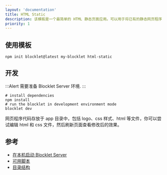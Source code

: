 ```yaml
---
layout: 'documentation'
title: HTML Static
description: 该模板是一个最简单的 HTML 静态页面应用。可以用于将已有的静态网页程序包装成 Blocklet。
priority: 1
---
```


<TemplateInfo templateName="html-static" />

## 使用模板

```shell
npm init blocklet@latest my-blocklet html-static
```

## 开发

:::Alert
需要准备 Blocklet Server 环境.
:::

```shell
# install dependencies
npm install
# run the blocklet in development environment mode
blocklet dev
```

网页程序代码存放于 app 目录中，包括 logo、css 样式、html 等文件，你可以尝试编辑 html 和 css 文件，然后刷新页面查看修改后的效果。

## 参考

- [在本机启动 Blocklet Server](https://developer.blocklet.io/docs/en/prerequisites/server)
- [可用脚本](/available-scripts)
- [目录结构](/folder-structure)
